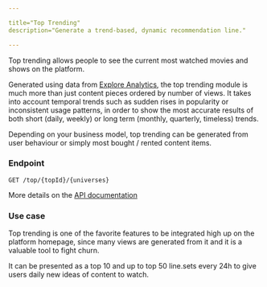 ```yaml
---

title="Top Trending"
description="Generate a trend-based, dynamic recommendation line."

---
```


Top trending allows people to see the current most watched movies and shows on the platform.

Generated using data from [Explore Analytics](https://spideo.com/explore/), the top trending module is much more than just content pieces ordered by number of views. It takes into account temporal trends such as sudden rises in popularity or inconsistent usage patterns, in order to show the most accurate results of both short (daily, weekly) or long term (monthly, quarterly, timeless) trends.

Depending on your business model, top trending can be generated from user behaviour or simply most bought / rented content items.

### Endpoint

```
GET /top/{topId}/{universes}
```

More details on the [API documentation](/dev/null)

### Use case

Top trending is one of the favorite features to be integrated high up on the platform homepage, since many views are generated from it and it is a valuable tool to fight churn.

It can be presented as a top 10 and up to top 50 line.sets every 24h to give users daily new ideas of content to watch.